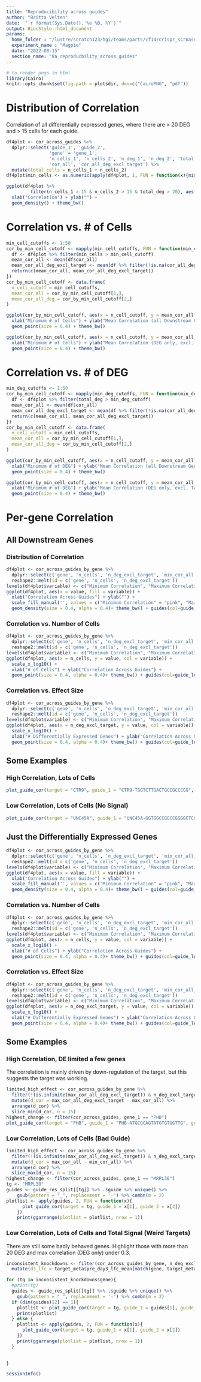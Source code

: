 ```yaml
---
title: "Reproducibility across guides"
author: "Britta Velten"
date:  "`r format(Sys.Date(),'%e %B, %Y')`"
output: BiocStyle::html_document
params:
  home_folder : "/lustre/scratch123/hgi/teams/parts/cf14/crispr_scrnaseq_hipsci/"
  experiment_name : "Magpie"
  date: "2022-08-15"
  section_name: "8a_reproducbility_across_guides"
---
```




```r
# to render pngs in html
library(Cairo)
knitr::opts_chunk$set(fig.path = plotsdir, dev=c("CairoPNG", "pdf"))
```


# Distribution of Correlation

Correlation of all differentially expressed genes, where there are > 20 DEG and > 15 cells for each guide.

```r
df4plot <- cor_across_guides %>%
  dplyr::select('guide_1', 'guide_2',
                'gene' = 'gene_1',
                'n_cells_1', 'n_cells_2', 'n_deg_1', 'n_deg_2', 'total_deg', 'common_deg',
                'cor_all', 'cor_all_deg_excl_target') %>%
  mutate(total_cells = n_cells_1 + n_cells_2) 
df4plot$min_cells <- as.numeric(apply(df4plot, 1, FUN = function(x){min(c(x[4], x[5]))}))

ggplot(df4plot %>%
         filter(n_cells_1 > 15 & n_cells_2 > 15 & total_deg > 20), aes(x = cor_all_deg_excl_target)) + 
  xlab("Correlation") + ylab("") + 
  geom_density() + theme_bw()

```

# Correlation vs. # of Cells

```r

min_cell_cutoffs <- 1:50
cor_by_min_cell_cutoff <- mapply(min_cell_cutoffs, FUN = function(min_cell_cutoff){
  df <- df4plot %>% filter(min_cells > min_cell_cutoff)
  mean_cor_all <- mean(df$cor_all)
  mean_cor_all_deg_excl_target <- mean(df %>% filter(!is.na(cor_all_deg_excl_target)) %>% .$cor_all_deg_excl_target)
  return(c(mean_cor_all, mean_cor_all_deg_excl_target))
})
cor_by_min_cell_cutoff <- data.frame(
  n_cell_cutoff = min_cell_cutoffs,
  mean_cor_all = cor_by_min_cell_cutoff[1,],
  mean_cor_all_deg = cor_by_min_cell_cutoff[2,]
)

```

```r
ggplot(cor_by_min_cell_cutoff, aes(x = n_cell_cutoff, y = mean_cor_all)) + 
  xlab("Minimum # of Cells") + ylab("Mean Correlation (all Downstream Genes)") + 
  geom_point(size = 0.4) + theme_bw()

```

```r
ggplot(cor_by_min_cell_cutoff, aes(x = n_cell_cutoff, y = mean_cor_all_deg)) + 
  xlab("Minimum # of Cells") + ylab("Mean Correlation (DEG only, excl. Target)") + 
  geom_point(size = 0.4) + theme_bw()
```


# Correlation vs. # of DEG


```r

min_deg_cutoffs <- 1:50
cor_by_min_cell_cutoff <- mapply(min_deg_cutoffs, FUN = function(min_deg_cutoff){
  df <- df4plot %>% filter(total_deg > min_deg_cutoff)
  mean_cor_all <- mean(df$cor_all)
  mean_cor_all_deg_excl_target <- mean(df %>% filter(!is.na(cor_all_deg_excl_target)) %>% .$cor_all_deg_excl_target)
  return(c(mean_cor_all, mean_cor_all_deg_excl_target))
})
cor_by_min_cell_cutoff <- data.frame(
  n_cell_cutoff = min_cell_cutoffs,
  mean_cor_all = cor_by_min_cell_cutoff[1,],
  mean_cor_all_deg = cor_by_min_cell_cutoff[2,]
)

```

```r
ggplot(cor_by_min_cell_cutoff, aes(x = n_cell_cutoff, y = mean_cor_all)) + 
  xlab("Minimum # of DEG") + ylab("Mean Correlation (all Downstream Genes)") + 
  geom_point(size = 0.4) + theme_bw()

```

```r
ggplot(cor_by_min_cell_cutoff, aes(x = n_cell_cutoff, y = mean_cor_all_deg)) + 
  xlab("Minimum # of DEG") + ylab("Mean Correlation (DEG only, excl. Target)") + 
  geom_point(size = 0.4) + theme_bw()
```

# Per-gene Correlation

## All Downstream Genes

### Distribution of Correlation

```r
df4plot <- cor_across_guides_by_gene %>%
  dplyr::select(c('gene', 'n_cells', 'n_deg_excl_target', 'min_cor_all', 'max_cor_all')) %>%
  reshape2::melt(id = c('gene', 'n_cells', 'n_deg_excl_target'))
levels(df4plot$variable) <- c("Minimum Correlation", "Maximum Correlation")
ggplot(df4plot, aes(x = value, fill = variable)) + 
  xlab("Correlation Across Guides") + ylab("") + 
  scale_fill_manual('', values = c("Minimum Correlation" = "pink", "Maximum Correlation" = 'cornflower blue')) + 
  geom_density(size = 0.4, alpha = 0.4)+ theme_bw() + guides(col=guide_legend(title=""))
```

### Correlation vs. Number of Cells

```r
df4plot <- cor_across_guides_by_gene %>%
  dplyr::select(c('gene', 'n_cells', 'n_deg_excl_target', 'min_cor_all', 'max_cor_all')) %>%
  reshape2::melt(id = c('gene', 'n_cells', 'n_deg_excl_target'))
levels(df4plot$variable) <- c("Minimum Correlation", "Maximum Correlation")
ggplot(df4plot, aes(x = n_cells, y = value, col = variable)) + 
  scale_x_log10() +
  xlab("# of Cells") + ylab("Correlation Across Guides") + 
  geom_point(size = 0.4, alpha = 0.4)+ theme_bw() + guides(col=guide_legend(title=""))
```

### Correlation vs. Effect Size

```r
df4plot <- cor_across_guides_by_gene %>%
  dplyr::select(c('gene', 'n_cells', 'n_deg_excl_target', 'min_cor_all', 'max_cor_all')) %>%
  reshape2::melt(id = c('gene', 'n_cells', 'n_deg_excl_target'))
levels(df4plot$variable) <- c("Minimum Correlation", "Maximum Correlation")
ggplot(df4plot, aes(x = n_deg_excl_target, y = value, col = variable)) + 
  scale_x_log10() +
  xlab("# Differentially Expressed Genes") + ylab("Correlation Across Guides") + 
  geom_point(size = 0.4, alpha = 0.4)+ theme_bw() + guides(col=guide_legend(title=""))
```

## Some Examples

### High Correlation, Lots of Cells

```r
plot_guide_cor(target = "CTR9", guide_1 = "CTR9-TGGTCTTGACTGCCGCCCCG", guide_2 = "CTR9-AGAGCTCCAGCGGCGCCGCG")
```

### Low Correlation, Lots of Cells (No Signal)

```r
plot_guide_cor(target = "UNC45A", guide_1 = "UNC45A-GGTGGCCGGCCGGGGCTCGG", guide_2 = "UNC45A-TGGACCACTCACAGTCATCG")
```


## Just the Differentially Expressed Genes

```r
df4plot <- cor_across_guides_by_gene %>%
  dplyr::select(c('gene', 'n_cells', 'n_deg_excl_target', 'min_cor_all_deg_excl_target', 'max_cor_all_deg_excl_target')) %>%
  reshape2::melt(id = c('gene', 'n_cells', 'n_deg_excl_target'))
levels(df4plot$variable) <- c("Minimum Correlation", "Maximum Correlation")
ggplot(df4plot, aes(x = value, fill = variable)) + 
  xlab("Correlation Across Guides") + ylab("") + 
  scale_fill_manual('', values = c("Minimum Correlation" = "pink", "Maximum Correlation" = 'cornflower blue')) + 
  geom_density(size = 0.4, alpha = 0.4)+ theme_bw() + guides(col=guide_legend(title=""))
```

### Correlation vs. Number of Cells

```r
df4plot <- cor_across_guides_by_gene %>%
  dplyr::select(c('gene', 'n_cells', 'n_deg_excl_target', 'min_cor_all_deg_excl_target', 'max_cor_all_deg_excl_target')) %>%
  reshape2::melt(id = c('gene', 'n_cells', 'n_deg_excl_target'))
levels(df4plot$variable) <- c("Minimum Correlation", "Maximum Correlation")
ggplot(df4plot, aes(x = n_cells, y = value, col = variable)) + 
  scale_x_log10() +
  xlab("# of Cells") + ylab("Correlation Across Guides") + 
  geom_point(size = 0.4, alpha = 0.4)+ theme_bw() + guides(col=guide_legend(title=""))
```

### Correlation vs. Effect Size

```r
df4plot <- cor_across_guides_by_gene %>%
  dplyr::select(c('gene', 'n_cells', 'n_deg_excl_target', 'min_cor_all_deg_excl_target', 'max_cor_all_deg_excl_target')) %>%
  reshape2::melt(id = c('gene', 'n_cells', 'n_deg_excl_target'))
levels(df4plot$variable) <- c("Minimum Correlation", "Maximum Correlation")
ggplot(df4plot, aes(x = n_deg_excl_target, y = value, col = variable)) + 
  scale_x_log10() +
  xlab("# Differentially Expressed Genes") + ylab("Correlation Across Guides") + 
  geom_point(size = 0.4, alpha = 0.4)+ theme_bw() + guides(col=guide_legend(title=""))
```


## Some Examples

### High Correlation, DE limited a few genes

The correlation is mainly driven by down-regulation of the target, but this suggests the target was working.

```r
limited_high_effect <- cor_across_guides_by_gene %>%
  filter(!(is.infinite(max_cor_all_deg_excl_target)) & n_deg_excl_target > 20) %>%
  mutate(d_cor = max_cor_all_deg_excl_target - max_cor_all) %>%
  arrange(d_cor) %>%
  slice_min(d_cor, n = 15)
highest_change <- filter(cor_across_guides, gene_1 == "PHB")
plot_guide_cor(target = "PHB", guide_1 = "PHB-ATGCGCAGTATGTGTGGTTG", guide_2 = "PHB-TGGAAGCAGGTGAGAATGGA")
```


### Low Correlation, Lots of Cells (Bad Guide)


```r
limited_high_effect <- cor_across_guides_by_gene %>%
  filter(!(is.infinite(max_cor_all_deg_excl_target)) & n_deg_excl_target > 20) %>%
  mutate(d_cor = max_cor_all - min_cor_all) %>%
  arrange(d_cor) %>%
  slice_max(d_cor, n = 15)
highest_change <- filter(cor_across_guides, gene_1 == "MRPL30")
tg <- "MRPL30"
guides <- guide_res_split[[tg]] %>% .$guide %>% unique() %>%
    gsub(pattern = "_", replacement = '-') %>% combn(m = 2)
plotlist <- apply(guides, 2, FUN = function(x){
      plot_guide_cor(target = tg, guide_1 = x[1], guide_2 = x[2])
    })
    print(ggarrange(plotlist = plotlist, nrow = 1))
```


### Low Correlation, Lots of Cells and Total Signal (Weird Targets)

There are still some badly behaved genes. Highlight those with more than 20 DEG and max correlation (DEG only) under 0.3.

```r
inconsistent_knockdowns <- filter(cor_across_guides_by_gene, n_deg_excl_target > 20 & max_cor_all_deg_excl_target < 0.3) %>%
  mutate(d3_lfc = target_meta$pre_day3_lfc_mean[match(gene, target_meta$gene)])

for (tg in inconsistent_knockdowns$gene){
  #print(tg)
  guides <- guide_res_split[[tg]] %>% .$guide %>% unique() %>%
    gsub(pattern = "_", replacement = '-') %>% combn(m = 2)
  if (dim(guides)[2] == 1){
    plotlist <- plot_guide_cor(target = tg, guide_1 = guides[1], guide_2 = guides[2])
    print(plotlist)
  } else {
    plotlist <- apply(guides, 2, FUN = function(x){
      plot_guide_cor(target = tg, guide_1 = x[1], guide_2 = x[2])
    })
    print(ggarrange(plotlist = plotlist, nrow = 1))
  }
  

}

```



```r
sessionInfo()
```

